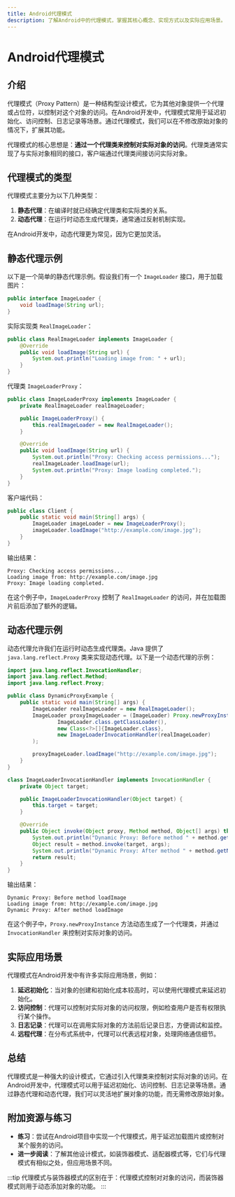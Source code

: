 ```yaml
---
title: Android代理模式
description: 了解Android中的代理模式，掌握其核心概念、实现方式以及实际应用场景。
---
```


# Android代理模式

## 介绍

代理模式（Proxy Pattern）是一种结构型设计模式，它为其他对象提供一个代理或占位符，以控制对这个对象的访问。在Android开发中，代理模式常用于延迟初始化、访问控制、日志记录等场景。通过代理模式，我们可以在不修改原始对象的情况下，扩展其功能。

代理模式的核心思想是：**通过一个代理类来控制对实际对象的访问**。代理类通常实现了与实际对象相同的接口，客户端通过代理类间接访问实际对象。

## 代理模式的类型

代理模式主要分为以下几种类型：

1. **静态代理**：在编译时就已经确定代理类和实际类的关系。
2. **动态代理**：在运行时动态生成代理类，通常通过反射机制实现。

在Android开发中，动态代理更为常见，因为它更加灵活。

## 静态代理示例

以下是一个简单的静态代理示例。假设我们有一个 `ImageLoader` 接口，用于加载图片：

```java
public interface ImageLoader {
    void loadImage(String url);
}
```

实际实现类 `RealImageLoader`：

```java
public class RealImageLoader implements ImageLoader {
    @Override
    public void loadImage(String url) {
        System.out.println("Loading image from: " + url);
    }
}
```

代理类 `ImageLoaderProxy`：

```java
public class ImageLoaderProxy implements ImageLoader {
    private RealImageLoader realImageLoader;

    public ImageLoaderProxy() {
        this.realImageLoader = new RealImageLoader();
    }

    @Override
    public void loadImage(String url) {
        System.out.println("Proxy: Checking access permissions...");
        realImageLoader.loadImage(url);
        System.out.println("Proxy: Image loading completed.");
    }
}
```

客户端代码：

```java
public class Client {
    public static void main(String[] args) {
        ImageLoader imageLoader = new ImageLoaderProxy();
        imageLoader.loadImage("http://example.com/image.jpg");
    }
}
```

输出结果：

```
Proxy: Checking access permissions...
Loading image from: http://example.com/image.jpg
Proxy: Image loading completed.
```

在这个例子中，`ImageLoaderProxy` 控制了 `RealImageLoader` 的访问，并在加载图片前后添加了额外的逻辑。

## 动态代理示例

动态代理允许我们在运行时动态生成代理类。Java 提供了 `java.lang.reflect.Proxy` 类来实现动态代理。以下是一个动态代理的示例：

```java
import java.lang.reflect.InvocationHandler;
import java.lang.reflect.Method;
import java.lang.reflect.Proxy;

public class DynamicProxyExample {
    public static void main(String[] args) {
        ImageLoader realImageLoader = new RealImageLoader();
        ImageLoader proxyImageLoader = (ImageLoader) Proxy.newProxyInstance(
                ImageLoader.class.getClassLoader(),
                new Class<?>[]{ImageLoader.class},
                new ImageLoaderInvocationHandler(realImageLoader)
        );

        proxyImageLoader.loadImage("http://example.com/image.jpg");
    }
}

class ImageLoaderInvocationHandler implements InvocationHandler {
    private Object target;

    public ImageLoaderInvocationHandler(Object target) {
        this.target = target;
    }

    @Override
    public Object invoke(Object proxy, Method method, Object[] args) throws Throwable {
        System.out.println("Dynamic Proxy: Before method " + method.getName());
        Object result = method.invoke(target, args);
        System.out.println("Dynamic Proxy: After method " + method.getName());
        return result;
    }
}
```

输出结果：

```
Dynamic Proxy: Before method loadImage
Loading image from: http://example.com/image.jpg
Dynamic Proxy: After method loadImage
```

在这个例子中，`Proxy.newProxyInstance` 方法动态生成了一个代理类，并通过 `InvocationHandler` 来控制对实际对象的访问。

## 实际应用场景

代理模式在Android开发中有许多实际应用场景，例如：

1. **延迟初始化**：当对象的创建和初始化成本较高时，可以使用代理模式来延迟初始化。
2. **访问控制**：代理可以控制对实际对象的访问权限，例如检查用户是否有权限执行某个操作。
3. **日志记录**：代理可以在调用实际对象的方法前后记录日志，方便调试和监控。
4. **远程代理**：在分布式系统中，代理可以代表远程对象，处理网络通信细节。

## 总结

代理模式是一种强大的设计模式，它通过引入代理类来控制对实际对象的访问。在Android开发中，代理模式可以用于延迟初始化、访问控制、日志记录等场景。通过静态代理和动态代理，我们可以灵活地扩展对象的功能，而无需修改原始对象。

## 附加资源与练习

- **练习**：尝试在Android项目中实现一个代理模式，用于延迟加载图片或控制对某个服务的访问。
- **进一步阅读**：了解其他设计模式，如装饰器模式、适配器模式等，它们与代理模式有相似之处，但应用场景不同。

:::tip
代理模式与装饰器模式的区别在于：代理模式控制对对象的访问，而装饰器模式则用于动态添加对象的功能。
:::